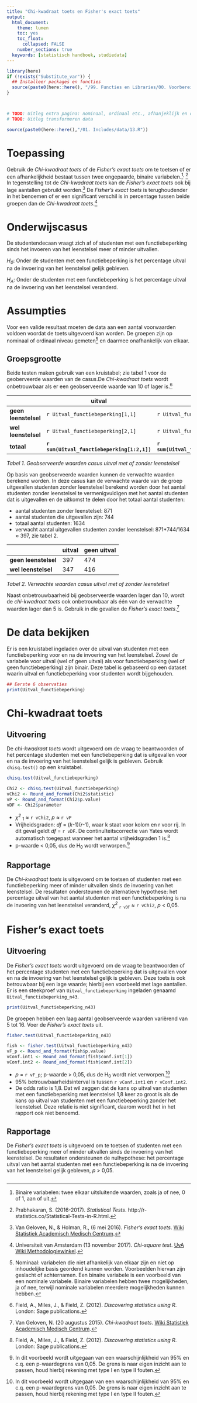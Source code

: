 ```yaml
---
title: "Chi-kwadraat toets en Fisher's exact toets"
output:
  html_document:
    theme: lumen
    toc: yes
    toc_float: 
      collapsed: FALSE 
    number_sections: true
  keywords: [statistisch handboek, studiedata]
---
```


<!-- ## CLOSEDBLOK: Functies.R -->
```r
library(here)
if (!exists("Substitute_var")) {
  ## Installeer packages en functies
  source(paste0(here::here(), "/99. Functies en Libraries/00. Voorbereidingen.R"), echo = FALSE)
}
```
<!-- ## /CLOSEDBLOK: Functies.R -->

<style>
`r htmltools::includeHTML(paste0(here::here(),"/01. Includes/css/Stylesheet_SHHO.css"))`
</style>

<!-- ## CLOSEDBLOK: Header.R -->
```r
```
<!-- ## /CLOSEDBLOK: Header.R -->

<!-- ## CLOSEDBLOK: Status.R -->
```r
```
<!-- ## /CLOSEDBLOK: Status.R -->

<!-- ## OPENBLOK: Data-aanmaken.R -->
```r
# TODO: Uitleg extra pagina: nominaal, ordinaal etc., afhanjeklijk en onafhankelijk  
# TODO: Uitleg transformeren data 
```
```r
source(paste0(here::here(),"/01. Includes/data/13.R"))
```
<!-- ## /OPENBLOK: Data-aanmaken.R -->

# Toepassing
Gebruik de *Chi-kwadraat toets* of de *Fisher's exact toets* om te toetsen of er een afhankelijkheid bestaat tussen twee ongepaarde, binaire variabelen.[^1]<sup>, </sup>[^2] In tegenstelling tot de *Chi-kwadraat toets* kan de *Fisher's exact toets* ook bij lage aantallen gebruikt worden.[^3] De *Fisher's exact toets* is terughoudender in het benoemen of er een significant verschil is in percentage tussen beide groepen dan de *Chi-kwadraat toets*.[^4]   

# Onderwijscasus
<div id = "casus">
De studentendecaan vraagt zich af of studenten met een functiebeperking sinds het invoeren van het leenstelsel meer of minder uitvallen.

*H~0~*: Onder de studenten met een functiebeperking is het percentage uitval na de invoering van het leenstelsel gelijk gebleven.

*H~A~*: Onder de studenten met een functiebeperking is het percentage uitval na de invoering van het leenstelsel veranderd.
</div>

# Assumpties
Voor een valide resultaat moeten de data aan een aantal voorwaarden voldoen voordat de toets uitgevoerd kan worden. De groepen zijn op nominaal of ordinaal niveau gemeten[^5] en daarmee onafhankelijk van elkaar. 

## Groepsgrootte
Beide testen maken gebruik van een kruistabel; zie tabel 1 voor de geoberveerde waarden van de casus.De *Chi-kwadraat toets* wordt onbetrouwbaar als er een geobserveerde waarde van 10 of lager is.[^6]  


|                      | uitval   | geen uitval | totaal | 
| -------------------- | ---------| ------------| -------------| 
| **geen leenstelsel** |`r Uitval_functiebeperking[1,1]`   | `r Uitval_functiebeperking[1,2]`          | **`r sum(Uitval_functiebeperking[1,1:2])`**|
| **wel leenstelsel**  |`r Uitval_functiebeperking[2,1]`   | `r Uitval_functiebeperking[2,2]`         | **`r sum(Uitval_functiebeperking[2,1:2])`**|
|**totaal**            |**`r sum(Uitval_functiebeperking[1:2,1])`**   | **`r sum(Uitval_functiebeperking[1:2,2])`**     | **`r sum(Uitval_functiebeperking)`** |
*Tabel 1. Geobserveerde waarden casus uitval met of zonder leenstelsel*

Op basis van geobserveerde waarden kunnen de verwachte waarden berekend worden. In deze casus kan de verwachte waarde van de groep uitgevallen studenten zonder leenstelsel berekend worden door het aantal studenten zonder leenstelsel te vermenigvuldigen met het aantal studenten dat is uitgevallen en de uitkomst te delen door het totaal aantal studenten:

* aantal studenten zonder leenstelsel: 871   
* aantal studenten die uitgevallen zijn: 744  
* totaal aantal studenten: 1634  
* verwacht aantal uitgevallen studenten zonder leenstelsel: 871*744/1634 ≈ 397, zie tabel 2. 

|                      | uitval | geen uitval |
| -------------------- | -------------| ------------| 
| **geen leenstelsel** | 397      | 474     |
| **wel leenstelsel**  | 347      | 416     |
*Tabel 2. Verwachte waarden casus uitval met of zonder leenstelsel*

Naast onbetrouwbaarheid bij geobserveerde waarden lager dan 10, wordt de *chi-kwadraat toets* ook onbetrouwbaar als één van de verwachte waarden lager dan 5 is. Gebruik in die gevallen de *Fisher’s exact toets*.[^7]  

# De data bekijken
<!-- ## TEKSTBLOK: Dataset-inladen.R-->
Er is een kruistabel ingeladen over de uitval van studenten met een functiebeperking voor en na de invoering van het leenstelsel. Zowel de variabele voor uitval (wel of geen uitval) als voor functiebeperking (wel of geen functiebeperking) zijn binair. Deze tabel is gebaseerd op een dataset waarin uitval en functiebeperking voor studenten wordt bijgehouden. 
<!-- ## /TEKSTBLOK: Dataset-inladen.R-->
<!-- ## OPENBLOK: Data-bekijken.R -->
```r
## Eerste 6 observaties
print(Uitval_functiebeperking)
```
<!-- ## /OPENBLOK: Data-bekijken.R -->

# Chi-kwadraat toets
## Uitvoering
<!-- ## TEKSTBLOK: Chi2-toets.R-->
De *chi-kwadraat toets* wordt uitgevoerd om de vraag te beantwoorden of het percentage studenten met een functiebeperking dat is uitgevallen voor en na de invoering van het leenstelsel gelijk is gebleven. Gebruik `chisq.test()` op een kruistabel.  
<!-- ## /TEKSTBLOK: Chi2-toets.R-->
<!-- ## OPENBLOK: Chi2-toets -->
```r
chisq.test(Uitval_functiebeperking)
```
<!-- ## /OPENBLOK: Chi2-toets-->
<!-- ## CLOSEDBLOK: Chi2-toets.R-->
```r
Chi2 <- chisq.test(Uitval_functiebeperking)
vChi2 <- Round_and_format(Chi2$statistic)
vP <- Round_and_format(Chi2$p.value)
vDF <- Chi2$parameter
```
<!-- ## /CLOSEDBLOK: Chi2-toets.R-->
<!-- ## TEKSTBLOK: Chi2-toets.R-->
* *χ^2^* ~1~ ≈ `r vChi2`, *p* ≈ `r vP`  
* Vrijheidsgraden: *df* = (*k*-1)(*r*-1), waar k staat voor kolom en r voor rij. In dit geval geldt *df* = `r vDF`. De continuïteitscorrectie van Yates wordt automatisch toegepast wanneer het aantal vrijheidsgraden 1 is.[^6]   
* p-waarde < 0,05, dus de H~0~ wordt verworpen.[^8]  

<!-- ## /TEKSTBLOK: Chi2-toets.R-->

## Rapportage
<!-- ## TEKSTBLOK: Rapportage.R -->
De *Chi-kwadraat toets* is uitgevoerd om te toetsen of studenten met een functiebeperking meer of minder uitvallen sinds de invoering van het leenstelsel. De resultaten ondersteunen de alternatieve hypothese: het percentage uitval van het aantal studenten met een functiebeperking is na de invoering van het leenstelsel veranderd, *χ^2^* ~`r vDF`~ ≈ `r vChi2`, *p* < 0,05.

<!-- ## /TEKSTBLOK: Rapportage.R -->


# Fisher's exact toets
## Uitvoering 
<!-- ## TEKSTBLOK: Data-inladen-n43.R -->
De *Fisher's exact toets* wordt uitgevoerd om de vraag te beantwoorden of het percentage studenten met een functiebeperking dat is uitgevallen voor en na de invoering van het leenstelsel gelijk is gebleven. Deze toets is ook betrouwbaar bij een lage waarde; hierbij een voorbeeld met lage aantallen. Er is een steekproef van `Uitval_functiebeperking` ingeladen genaamd `Uitval_functiebeperking_n43`. 
<!-- ## /TEKSTBLOK: Data-inladen-n43-->

<!-- ## OPENBLOK: data-bekijken-n43 -->
```r
print(Uitval_functiebeperking_n43)
```
<!-- ## /OPENBLOK: data-bekijken-n43 -->

De groepen hebben een laag aantal geobserveerde waarden variërend van 5 tot 16. Voer de *Fisher's exact toets* uit.

<!-- ## OPENBLOK: Fishers-Exact-toets -->
```r
fisher.test(Uitval_functiebeperking_n43)
```
<!-- ## /OPENBLOK: Fishers-Exact-toets -->

<!-- ## CLOSEDBLOK: Fishers-Exact-toets -->
```r
fish <- fisher.test(Uitval_functiebeperking_n43)
vF_p <- Round_and_format(fish$p.value)
vConf.int1 <- Round_and_format(fish$conf.int[1])
vConf.int2 <- Round_and_format(fish$conf.int[2])
```
<!-- ## /CLOSEDBLOK: Fishers-Exact-toets -->
<!-- ## TEKSTBLOK: Fishers-Exact-toets -->
* *p* = `r vF_p`; p-waarde > 0,05, dus de H~0~ wordt niet verworpen.[^8]  
* 95% betrouwbaarheidsinterval is tussen `r vConf.int1` en `r vConf.int2`.  
* De odds ratio is 1,8. Dat wil zeggen dat de kans op uitval van studenten met een functiebeperking met leenstelsel 1,8 keer zo groot is als de kans op uitval van studenten met een functiebeperking zonder het leenstelsel. Deze relatie is niet significant, daarom wordt het in het rapport ook niet benoemd.  

<!-- ## /TEKSTBLOK: Fishers-Exact-toets -->

## Rapportage 
De *Fisher's exact toets* is uitgevoerd om te toetsen of studenten met een functiebeperking meer of minder uitvallen sinds de invoering van het leenstelsel. De resultaten ondersteunen de nulhypothese: het percentage uitval van het aantal studenten met een functiebeperking is na de invoering van het leenstelsel gelijk gebleven, *p* > 0,05. 

<!-- ## CLOSEDBLOK: Footer.R -->
```r
```
<!-- ## /CLOSEDBLOK: Footer.R -->

[^1]: Binaire variabelen: twee elkaar uitsluitende waarden, zoals ja of nee, 0 of 1, aan of uit. 
[^2]: Prabhakaran, S. (2016-2017). *Statistical Tests*. http://r-statistics.co/Statistical-Tests-in-R.html.
[^3]: Van Geloven, N., & Holman, R., (6 mei 2016). *Fisher's exact toets*. [Wiki Statistiek Academisch Medisch Centrum](https://wikistatistiek.amc.nl/index.php/Fisher's_exact_toets).
[^4]: Universiteit van Amsterdam (13 november 2017). *Chi-square test*. [UvA Wiki Methodologiewinkel](https://wiki.uva.nl/methodologiewinkel/index.php/Chi-square_test#Assumpties). 
[^5]: Nominaal: variabelen die niet afhankelijk van elkaar zijn en niet op inhoudelijke basis geordend kunnen worden. Voorbeelden hiervan zijn geslacht of achternamen. Een binaire variabele is een voorbeeld van een nominale variabele. Binaire variabelen hebben twee mogelijkheden, ja of nee, terwijl nominale variabelen meerdere mogelijkheden kunnen hebben. 
[^6]: Field, A., Miles, J., & Field, Z. (2012). *Discovering statistics using R*. London: Sage publications.
[^7]: Van Geloven, N. (20 augustus 2015). *Chi-kwadraat toets*. [Wiki Statistiek Academisch Medisch Centrum](https://wikistatistiek.amc.nl/index.php/Chi-kwadraat_toets).
[^8]: In dit voorbeeld wordt uitgegaan van een waarschijnlijkheid van 95% en c.q. een p-waardegrens van 0,05. De grens is naar eigen inzicht aan te passen, houd hierbij rekening met type I en type II fouten.